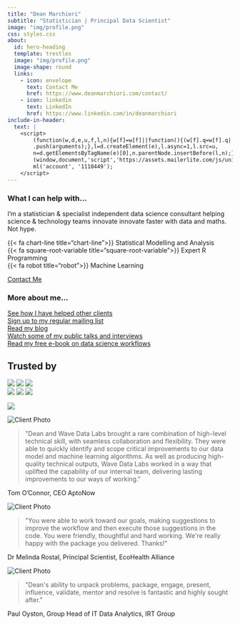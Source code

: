 ```yaml
---
title: "Dean Marchiori"
subtitle: "Statistician | Principal Data Scientist"
image: "img/profile.png"
css: styles.css
about:
  id: hero-heading
  template: trestles
  image: "img/profile.png"
  image-shape: round
  links:
    - icon: envelope
      text: Contact Me
      href: https://www.deanmarchiori.com/contact/
    - icon: linkedin
      text: LinkedIn
      href: https://www.linkedin.com/in/deanmarchiori
include-in-header: 
  text: |
    <script>
        (function(w,d,e,u,f,l,n){w[f]=w[f]||function(){(w[f].q=w[f].q||[])
        .push(arguments);},l=d.createElement(e),l.async=1,l.src=u,
        n=d.getElementsByTagName(e)[0],n.parentNode.insertBefore(l,n);})
        (window,document,'script','https://assets.mailerlite.com/js/universal.js','ml');
        ml('account', '1118449');
    </script>
---
```



:::{#hero-heading}

### What I can help with...  

I'm a statistician & specialist independent data science consultant helping science & technology teams innovate innovate faster with data and maths. Not hype.  

{{< fa chart-line title="chart-line">}}  Statistical Modelling and Analysis  
{{< fa square-root-variable title="square-root-variable">}} Expert R Programming   
{{< fa robot title="robot">}} Machine Learning 

<a href="/contact/index.qmd" class="btn btn-outline-info btn-lg active" role="button" aria-pressed="true">Contact Me</a>

### More about me...   

[See how I have helped other clients](/consulting/index.qmd)  
[Sign up to my regular mailing list](/posts/index.qmd)  
[Read my blog](/posts/index.qmd)  
[Watch some of my public talks and interviews](/talks/index.qmd)  
[Read my free e-book on data science workflows](/book/index.qmd)  

:::   


## Trusted by   
![](img/kyckr.png)
![](img/ecohealth.png)
![](img/monash.png)  
![](img/irt.png)
![](img/mitre10.png)
![](img/scalapay.png)

<img src="img/aptonow.png" class="center">




```{=html}
<div class="testimonial-box">
  <div class="testimonial-content">
    <div class="client-photo">
      <img src="img/img_testimonial.jpeg" alt="Client Photo" />
    </div>
    <div class="testimonial-text">
      <blockquote>
        "Dean and Wave Data Labs brought a rare combination of high-level technical skill, with seamless collaboration and flexibility. They were able to quickly identify and scope critical improvements to our data model and machine learning algorithms. As well as producing high-quality technical outputs, Wave Data Labs worked in a way that uplifted the capability of our internal team, delivering lasting improvements to our ways of working."
      </blockquote>
      <p class="client-name">Tom O’Connor, CEO AptoNow</p>
    </div>
  </div>
</div>
```  

```{=html}
<div class="testimonial-box">
  <div class="testimonial-content">
    <div class="client-photo">
      <img src="img/test_1.png" alt="Client Photo" />
    </div>
    <div class="testimonial-text">
      <blockquote>
        "You were able to work toward our goals, making suggestions to improve the workflow and then execute those suggestions in the code. You were friendly, thoughtful and hard working. We're really happy with the package you delivered. Thanks!"
      </blockquote>
      <p class="client-name">Dr Melinda Rostal, Principal Scientist, EcoHealth Alliance</p>
    </div>
  </div>
</div>
```

```{=html}
<div class="testimonial-box">
  <div class="testimonial-content">
    <div class="client-photo">
      <img src="img/test_2.png" alt="Client Photo" />
    </div>
    <div class="testimonial-text">
      <blockquote>
        "Dean's ability to unpack problems, package, engage, present, influence, validate, mentor and resolve is fantastic and highly sought after."
      </blockquote>
      <p class="client-name">Paul Oyston, Group Head of IT Data Analytics, IRT Group</p>
    </div>
  </div>
</div>
```

<div class="ml-embedded" data-form="jStmTX"></div>

<!-- Calendly badge widget begin -->
<link href="https://assets.calendly.com/assets/external/widget.css" rel="stylesheet">
<script src="https://assets.calendly.com/assets/external/widget.js" type="text/javascript" async></script>
<script type="text/javascript">window.onload = function() { Calendly.initBadgeWidget({ url: 'https://calendly.com/wavedata', text: 'Schedule time with me', color: '#0069ff', textColor: '#ffffff', branding: true }); }</script>
<!-- Calendly badge widget end -->